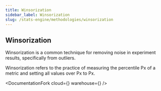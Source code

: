 ```yaml
---
title: Winsorization
sidebar_label: Winsorization
slug: /stats-engine/methodologies/winsorization
---
```



## Winsorization 

Winsorization is a common technique for removing noise in experiment results, specifically from outliers.

Winsorization refers to the practice of measuring the percentile Px of a metric and setting all values over Px to Px.

<DocumentationFork
  cloud={<Cloud />}
  warehouse={<Warehouse />}
/>


